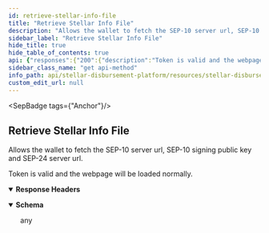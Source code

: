 ```yaml
---
id: retrieve-stellar-info-file
title: "Retrieve Stellar Info File"
description: "Allows the wallet to fetch the SEP-10 server url, SEP-10 signing public key and SEP-24 server url."
sidebar_label: "Retrieve Stellar Info File"
hide_title: true
hide_table_of_contents: true
api: {"responses":{"200":{"description":"Token is valid and the webpage will be loaded normally.","headers":{},"content":{"text/toml":{"examples":{"response":{"value":"ACCOUNTS=[\"GBC2HVWFIFN7WJHFORVBCDKJORXXXXXXXXXXXXXXXXXXXXXXXX\", \"GDA34JZ26FZY64XCSY46CUNSHLX762LHJXQXXXXXXXXXXXXXXXXXXXXXXXX\"] SIGNING_KEY=\"GDA34JZ26FZY64XCSY46XXXXXXXXXXXXXXXXXXXXXXXX\" NETWORK_PASSPHRASE=\"Test SDF Network ; September 2015\" HORIZON_URL=\"https://horizon-testnet.stellar.org\" WEB_AUTH_ENDPOINT=\"https://ap-stellar-disbursement-platform-backend-dev.stellar.org/auth\" TRANSFER_SERVER_SEP0024=\"https://ap-stellar-disbursement-platform-backend-dev.stellar.org/sep24\"\n[[DOCUMENTATION]] ORG_NAME=\"Stellar Aid\"\n[[CURRENCIES]] code = \"EUROC\" issuer = \"GBBD47IF6LWK7P7MDEVSCWR7DPUWV3NY3DTQEVFL4NAT4AQH3ZLLFLA5\" is_asset_anchored = true anchor_asset_type = \"fiat\" status = \"live\" desc = \"EUROC\"\n[[CURRENCIES]] code = \"USDC\" issuer = \"GBBD47IF6LWK7P7MDEVSCWR7DPUWV3NY3DTQEVFL4NAT4AQH3ZLLFLA5\" is_asset_anchored = true anchor_asset_type = \"fiat\" status = \"live\" desc = \"USDC\"\n"}}}}}},"operationId":"Retrieve Stellar Info File","description":"Allows the wallet to fetch the SEP-10 server url, SEP-10 signing public key and SEP-24 server url.","tags":["Anchor"],"method":"get","path":"/.well-known/stellar.toml","securitySchemes":{"BearerAuth":{"type":"apiKey","name":"Authorization","in":"header","description":"JWT used for authentication, signed with an ES256 private key."}},"info":{"title":"Stellar Disbursement Platform API","version":"","description":"The Stellar Disbursement Platform (SDP) is a tool built for organizations to make bulk payments to a group of recipients over the Stellar network. You can read more about using the SDP [here](https://developers.stellar.org/docs/category/use-the-stellar-disbursement-platform)."},"postman":{"name":"Retrieve Stellar Info File","description":{"content":"Allows the wallet to fetch the SEP-10 server url, SEP-10 signing public key and SEP-24 server url.","type":"text/plain"},"url":{"path":[".well-known","stellar.toml"],"host":["{{baseUrl}}"],"query":[],"variable":[]},"header":[{"key":"Accept","value":"text/toml"}],"method":"GET"}}
sidebar_class_name: "get api-method"
info_path: api/stellar-disbursement-platform/resources/stellar-disbursement-platform-api
custom_edit_url: null
---
```



<SepBadge tags={"Anchor"}/>


## Retrieve Stellar Info File



Allows the wallet to fetch the SEP-10 server url, SEP-10 signing public key and SEP-24 server url.

<div><ApiTabs><TabItem label={"200"} value={"200"}><div>

Token is valid and the webpage will be loaded normally.

</div><details style={{"textAlign":"left","marginBottom":"1rem"}} data-collaposed={true} open={false}><summary style={{}}><strong>Response Headers</strong></summary><ul style={{"marginLeft":"1rem"}}></ul></details><div><MimeTabs schemaType={"response"}><TabItem label={"text/toml"} value={"text/toml"}><SchemaTabs><TabItem label={"Schema"} value={"Schema"}><details style={{}} data-collapsed={false} open={true}><summary style={{"textAlign":"left"}}><strong>Schema</strong></summary><div style={{"textAlign":"left","marginLeft":"1rem"}}></div><ul style={{"marginLeft":"1rem"}}>any</ul></details></TabItem><TabItem label={"response"} value={"response"}><ResponseSamples responseExample={"ACCOUNTS=[\"GBC2HVWFIFN7WJHFORVBCDKJORXXXXXXXXXXXXXXXXXXXXXXXX\", \"GDA34JZ26FZY64XCSY46CUNSHLX762LHJXQXXXXXXXXXXXXXXXXXXXXXXXX\"] SIGNING_KEY=\"GDA34JZ26FZY64XCSY46XXXXXXXXXXXXXXXXXXXXXXXX\" NETWORK_PASSPHRASE=\"Test SDF Network ; September 2015\" HORIZON_URL=\"https://horizon-testnet.stellar.org\" WEB_AUTH_ENDPOINT=\"https://ap-stellar-disbursement-platform-backend-dev.stellar.org/auth\" TRANSFER_SERVER_SEP0024=\"https://ap-stellar-disbursement-platform-backend-dev.stellar.org/sep24\"\n[[DOCUMENTATION]] ORG_NAME=\"Stellar Aid\"\n[[CURRENCIES]] code = \"EUROC\" issuer = \"GBBD47IF6LWK7P7MDEVSCWR7DPUWV3NY3DTQEVFL4NAT4AQH3ZLLFLA5\" is_asset_anchored = true anchor_asset_type = \"fiat\" status = \"live\" desc = \"EUROC\"\n[[CURRENCIES]] code = \"USDC\" issuer = \"GBBD47IF6LWK7P7MDEVSCWR7DPUWV3NY3DTQEVFL4NAT4AQH3ZLLFLA5\" is_asset_anchored = true anchor_asset_type = \"fiat\" status = \"live\" desc = \"USDC\"\n"} language={"shell"}></ResponseSamples></TabItem></SchemaTabs></TabItem></MimeTabs></div></TabItem></ApiTabs></div>

